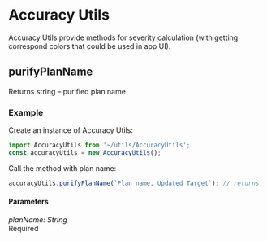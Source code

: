 <Meta title="Utils/Accuracy/purifyPlanName" />

# Accuracy Utils

Accuracy Utils provide methods for severity calculation (with getting correspond colors that could be used in app UI).

## purifyPlanName

Returns string – purified plan name

### Example

Create an instance of Accuracy Utils:

```javascript
import AccuracyUtils from '~/utils/AccuracyUtils';
const accuracyUtils = new AccuracyUtils();
```

Call the method with plan name:

```javascript
accuracyUtils.purifyPlanName(`Plan name, Updated Target`); // returns 'Plan name'
```

#### Parameters

<div class="param">
  <div class="code-block small">
    <i>planName: String</i>
  </div>
  <div class="chip">Required</div>
</div>
